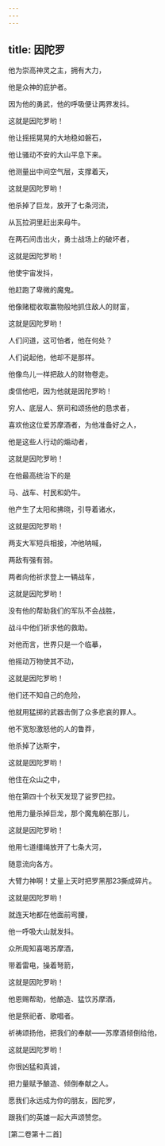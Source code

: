 ```yaml
---
---
---
```

title: 因陀罗
---




他为崇高神灵之主，拥有大力，

他是众神的庇护者。

因为他的勇武，他的呼吸便让两界发抖。

这就是因陀罗哟！

他让摇摇晃晃的大地稳如磐石，

他让骚动不安的大山平息下来。

他测量出中间空气层，支撑着天，

这就是因陀罗哟！

他杀掉了巨龙，放开了七条河流，

从瓦拉洞里赶出来母牛。

在两石间击出火，勇士战场上的破坏者，

这就是因陀罗哟！

他使宇宙发抖，

他赶跑了卑微的魔鬼。

他像赌棍收取赢物般地抓住敌人的财富，

这就是因陀罗哟！

人们问道，这可怕者，他在何处？

人们说起他，他却不是那样。

他像鸟儿一样把敌人的财物卷走。

虔信他吧，因为他就是因陀罗哟！

穷人、底层人、祭司和颂扬他的恳求者，

喜欢他这位爱苏摩酒者，为他准备好之人，

他是这些人行动的煽动者，

这就是因陀罗哟！

在他最高统治下的是

马、战车、村民和奶牛。

他产生了太阳和拂晓，引导着诸水，

这就是因陀罗哟！

两支大军短兵相接，冲他呐喊，

两敌有强有弱。

两者向他祈求登上一辆战车，

这就是因陀罗哟！

没有他的帮助我们的军队不会战胜，

战斗中他们祈求他的救助。

对他而言，世界只是一个临摹，

他摇动万物使其不动，

这就是因陀罗哟！

他们还不知自己的危险，

他就用猛掷的武器击倒了众多悲哀的罪人。

他不宽恕激怒他的人的鲁莽，

他杀掉了达斯宇，

这就是因陀罗哟！

他住在众山之中，

他在第四十个秋天发现了娑罗巴拉。

他用力量杀掉巨龙，那个魔鬼躺在那儿，

这就是因陀罗哟！

他用七道缰绳放开了七条大河，

随意流向各方。

大臂力神啊！丈量上天时把罗黑那23撕成碎片。

这就是因陀罗哟！

就连天地都在他面前弯腰，

他一呼吸大山就发抖。

众所周知喜喝苏摩酒，

带着雷电，操着弩箭，

这就是因陀罗哟！

他恩赐帮助，他酿造、猛饮苏摩酒，

他是祭祀者、歌唱者。

祈祷颂扬他，把我们的奉献——苏摩酒倾倒给他，

这就是因陀罗哟！

你很凶猛和真诚，

把力量赋予酿造、倾倒奉献之人。

愿我们永远成为你的朋友，因陀罗，

跟我们的英雄一起大声颂赞您。

[第二卷第十二首]